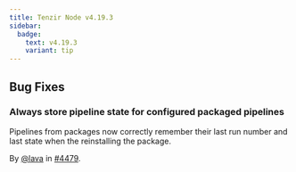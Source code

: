 ```yaml
---
title: Tenzir Node v4.19.3
sidebar:
  badge:
    text: v4.19.3
    variant: tip
---
```


## Bug Fixes

### Always store pipeline state for configured packaged pipelines

Pipelines from packages now correctly remember their last run number and last
state when the reinstalling the package.

By [@lava](https://github.com/lava) in [#4479](https://github.com/tenzir/tenzir/pull/4479).
